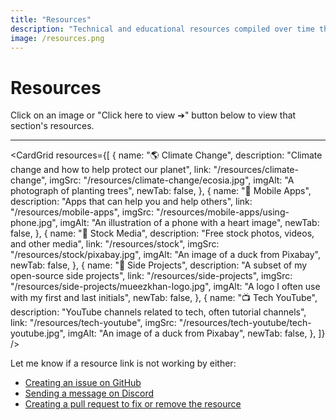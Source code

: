 ```yaml
---
title: "Resources"
description: "Technical and educational resources compiled over time that you may find useful."
image: /resources.png
---
```



# Resources

Click on an image or "Click here to view &#10132;" button below to view that section's resources.

---

<CardGrid
  resources={[
    {
      name: "🌎 Climate Change",
      description: "Climate change and how to help protect our planet",
      link: "/resources/climate-change",
      imgSrc: "/resources/climate-change/ecosia.jpg",
      imgAlt: "A photograph of planting trees",
      newTab: false,
    },
    {
      name: "📱 Mobile Apps",
      description: "Apps that can help you and help others",
      link: "/resources/mobile-apps",
      imgSrc: "/resources/mobile-apps/using-phone.jpg",
      imgAlt: "An illustration of a phone with a heart image",
      newTab: false,
    },
    {
      name: "📸 Stock Media",
      description: "Free stock photos, videos, and other media",
      link: "/resources/stock",
      imgSrc: "/resources/stock/pixabay.jpg",
      imgAlt: "An image of a duck from Pixabay",
      newTab: false,
    },
    {
      name: "🚀 Side Projects",
      description: "A subset of my open-source side projects",
      link: "/resources/side-projects",
      imgSrc: "/resources/side-projects/mueezkhan-logo.jpg",
      imgAlt: "A logo I often use with my first and last initials",
      newTab: false,
    },
    {
      name: "📺 Tech YouTube",
      description: "YouTube channels related to tech, often tutorial channels",
      link: "/resources/tech-youtube",
      imgSrc: "/resources/tech-youtube/tech-youtube.jpg",
      imgAlt: "An image of a duck from Pixabay",
      newTab: false,
    },
  ]}
/>

Let me know if a resource link is not working by either:

- [Creating an issue on GitHub](https://github.com/rzmk/learn.mueezkhan.com/issues)
- [Sending a message on Discord](https://discord.com/servers/learn-with-mueez-1068446943736516678)
- [Creating a pull request to fix or remove the resource](https://github.com/rzmk/learn.mueezkhan.com/pulls)
